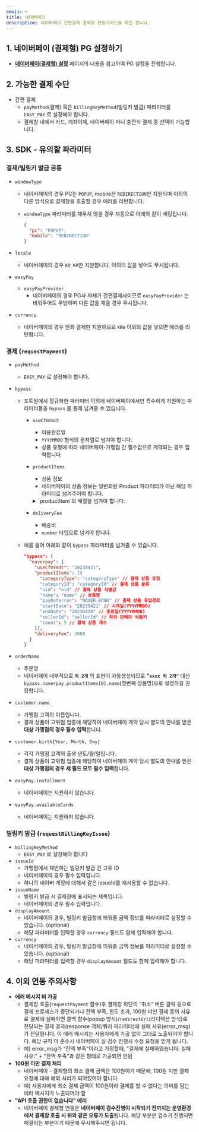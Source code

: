 ```yaml
---
emoji: ⌨
title: 네이버페이
description: 네이버페이 간편결제 결제창 연동가이드를 확인 합니다.
---
```



## 1. 네이버페이 (결제형) PG 설정하기

- **[네이버페이(결제형) 설정](../../ready/2-pg/pg/undefined)** 페이지의 내용을 참고하여 PG 설정을 진행합니다.

## 2. 가능한 결제 수단

- 간편 결제
    - `payMethod`(결제) 혹은 `billingKeyMethod`(빌링키 발급) 파라미터를 `EASY_PAY` 로 설정해야 합니다.
    - 결제창 내에서 카드, 계좌이체, 네이버페이 머니 충전식 결제 중 선택이 가능합니다.

## 3. SDK - 유의할 파라미터

### 결제/빌링키 발급 공통

- `windowType`
    - 네이버페이의 경우 PC는 `POPUP`, mobile은 `REDIRECTION`만 지원되며 이외의 다른 방식으로 결제창을 호출할 경우 에러를 리턴합니다.
    - `windowType` 파라미터를 채우지 않을 경우 자동으로 아래와 같이 세팅됩니다.

        ```json
        {
          "pc": "POPUP",
          "mobile": "REDIRECTION"
        }
        ```

- `locale`
    - 네이버페이의 경우 `KO_KR`만 지원합니다. 이외의 값을 넣어도 무시됩니다.
- `easyPay`
    - `easyPayProvider`
        - 네이버페이의 경우 PG사 자체가 간편결제사이므로 `easyPayProvider` 는 비워두어도 무방하며 다른 값을 채울 경우 무시됩니다.
- `currency`
    - 네이버페이의 경우 원화 결제만 지원하므로 `KRW` 이외의 값을 넣으면 에러를 리턴합니다.

### 결제 (`requestPayment`)

- `payMethod`
    - `EASY_PAY` 로 설정해야 합니다.
- `bypass`
    - 포트원에서 정규화한 파라미터 이외에 네이버페이에서만 특수하게 지원하는 파라미터들을 `bypass` 를 통해 넘겨줄 수 있습니다.
        - `useCfmYmdt`
            - 이용완료일
            - `YYYYMMDD` 형식의 문자열로 넘겨야 합니다.
            - 상품 유형에 따라 네이버페이-가맹점 간 필수값으로 계약되는 경우 입력합니다
        - `productItems`
            - 상품 정보
            - 네이버페이의 상품 정보는 일반화된 Product 파라미터가 아닌 해당 파라미터로 넘겨주어야 합니다.
            <details>
            <summary>`productItem`의 배열을 넘겨야 합니다.</summary>
              `productItem` 은 다음 6개의 속성으로 하나의 상품 정보를 표현하는 객체의 배열입니다.

              - **`categoryType`** (필수) : [공식 매뉴얼](https://developer.pay.naver.com/docs/v2/api#etc-etc_product) 참고
              - **`categoryId`** (필수) : [공식 매뉴얼](https://developer.pay.naver.com/docs/v2/api#etc-etc_product) 참고
              - **`uid`** (필수) : 가맹점 내부의 상품 고유 ID를 활용하는 것이 일반적이지만, 네이버페이 가이드 참고가 필요합니다. [공식 매뉴얼](https://developer.pay.naver.com/docs/v2/api#etc-etc_product)
              - **`name`** (필수) : 주문상품의 명칭
              - **`count`** (필수) : 상품 주문 개수
              - **`sellerId`** (선택) : 가맹점이 하위 판매자를 식별하기 위한 고유 ID(영문 대소문자 및 숫자 허용)가맹점의 업종이 통신판매중개업에 해당하여 네이버페이 계약 당시 별도의 안내를 받은 대상 가맹점만 필수 입력합니다.비대상 가맹점은 입력하지 않습니다.
              - **`payReferrer`** (선택) : 네이버 플랫폼의 타 서비스와 제휴계약 후 유입분석을 진행하는 경우에만 입력 [공식 매뉴얼](https://developer.pay.naver.com/docs/v2/api#etc-etc_product_ref)
              - `**startDate`** (선택) ****: 시작일(YYYYMMDD)
              - `**endDate`** (선택) : 종료일(YYYYMMDD)
            </details>

        - `deliveryFee`
            - 배송비
            - `number` 타입으로 넘겨야 합니다.
    - 예를 들어 아래와 같이 `bypass` 파라미터를 넘겨줄 수 있습니다.

      ```json
      "bypass": {
        "naverpay": {
          "useCfmYmdt": "20230421",
          "productItems": [{
            "categoryType": "categoryType" // 결제 상품 유형
            "categoryId": "categoryId" // 결제 상품 분류
            "uid": "uid" // 결제 상품 식별값
            "name": "name" // 상품명
            "payReferrer": "NAVER_BOOK" // 결제 상품 유입경로
            "startDate": "20230421" // 시작일(YYYYMMDD)
            "endDate": "20230428" // 종료일(YYYYMMDD)
            "sellerId": "sellerId" // 하위 판매자 식별키
            "count": 5 // 결제 상품 개수
          }],
          "deliveryFee": 3000
        }
      }
      ```

- `orderName`
    - 주문명
    - 네이버페이 내부적으로 **`외 2개`** 의 표현이 자동생성되므로 **"`xxxx 외 2개"`** 대신 `bypass.naverpay.productItems[0].name`(첫번째 상품명)으로 설정하길 권장합니다.
- `customer.name`
    - 가맹점 고객의 이름입니다.
    - 결제 상품이 고위험 업종에 해당하여 네이버페이 계약 당시 별도의 안내를 받은 **대상 가맹점의 경우 필수 입력**합니다.
- `customer.birth{Year, Month, Day}`
    - 각각 가맹점 고객의 출생 년도/월/일입니다.
    - 결제 상품이 고위험 업종에 해당하여 네이버페이 계약 당시 별도의 안내를 받은 **대상 가맹점의 경우 세 필드 모두 필수 입력**합니다.
- `easyPay.installment`
    - 네이버페이는 지원하지 않습니다.
- `easyPay.availableCards`
    - 네이버페이는 지원하지 않습니다.

### 빌링키 발급 (`requestBillingKeyIssue`)

- `billingKeyMethod`
    - `EASY_PAY` 로 설정해야 합니다
- `issueId`
    - 가맹점에서 채번하는 빌링키 발급 건 고유 ID
    - 네이버페이의 경우 필수 입력입니다.
    - 하나의 네이버 계정에 대해서 같은 issueId를 재사용할 수 없습니다.
- `issueName`
    - 빌링키 발급 시 결제창에 표시되는 제목입니다.
    - 네이버페이의 경우 필수 입력입니다.
- `displayAmount`
    - 네이버페이의 경우, 빌링키 발급창에 띄워줄 금액 정보를 파라미터로 설정할 수 있습니다. (optional)
    - 해당 파라미터를 입력할 경우 `currency` 필드도 함께 입력해야 합니다.
- `currency`
    - 네이버페이의 경우, 빌링키 발급창에 띄워줄 금액 정보를 파라미터로 설정할 수 있습니다. (optional)
    - 해당 파라미터를 입력할 경우 `displayAmount` 필드도 함께 입력해야 합니다.

## 4. 이외 연동 주의사항

- **에러 메시지 비 가공**
    - 결제창 호출(`requestPayment` 함수)후 결제창 하단의 “취소" 버튼 클릭 등으로 결제 프로세스가 중단되거나 잔액 부족, 한도 초과, 100원 미만 결제 등의 사유로 결제에 실패하면 콜백 함수(popup 방식)/`redirectUrl`(리디렉션 방식)로 전달되는 결제 결과(response 객체/쿼리 파라미터)에 실패 사유(error_msg)가 전달됩니다. 이 에러 메시지는 사용자에게 가공 없이 그대로 노출되어야 합니다. 해당 규칙 미 준수시 네이버페이 실 검수 진행시 수정 요청을 받게 됩니다.
    - 예) error_msg가 “잔액 부족"이라고 가정할때, "결제에 실패하였습니다. 실패 사유:" + "잔액 부족"과 같은 형태로 가공되면 안됨
- **100원 미만 결제 처리**
    - 네이버페이 - 결제형의 최소 결제 금액은 100원이기 때문에, 100원 미만 결제 요청에 대해 예외 처리가 되어있어야 합니다.
    - 예) 사용자에게 최소 결제 금액이 100원이라 결제를 할 수 없다는 의미를 담는 에러 메시지가 노출되어야 함
- **"API 호출 권한이 없습니다" 에러**
    - 네이버페이 결제형 연동은 **네이버페이 검수진행이 시작되기 전까지는 운영환경에서 결제창 호출 시 위와 같은 오류가 도출**됩니다. 해당 부분은 검수가 진행되면 해결되는 부분이기 때문에 무시해주시면 됩니다.
